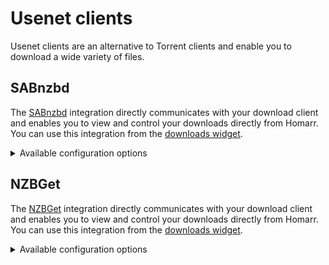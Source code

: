 # Usenet clients
Usenet clients are an alternative to Torrent clients and enable you to download a wide variety of files.

## SABnzbd

The [SABnzbd](https://sabnzbd.org/) integration directly communicates with your download client and enables you to view and control your downloads directly from Homarr.
You can use this integration from the [downloads widget](/docs/widgets/downloads).

<details>
  <summary>
  Available configuration options
  </summary>
  <div>

| Field    | Type    | Description |
| -------- | ------- | ----------- |
| ApiKey | Private | ApiKey used for authentication |

  </div>
</details>

## NZBGet

The [NZBGet](https://nzbget.net/) integration directly communicates with your download client and enables you to view and control your downloads directly from Homarr.
You can use this integration from the [downloads widget](/docs/widgets/downloads).

<details>
  <summary>
  Available configuration options
  </summary>
  <div>

| Field    | Type    | Description |
| -------- | ------- | ----------- |
| Username | Public | Username used for authentication |
| Password | Private | Password used for authentication |

  </div>
</details>